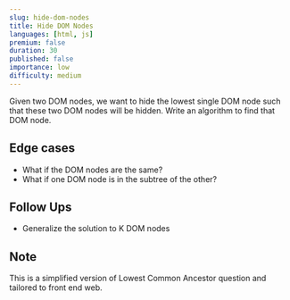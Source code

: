 ```yaml
---
slug: hide-dom-nodes
title: Hide DOM Nodes
languages: [html, js]
premium: false
duration: 30
published: false
importance: low
difficulty: medium
---
```


Given two DOM nodes, we want to hide the lowest single DOM node such that these two DOM nodes will be hidden. Write an algorithm to find that DOM node.

## Edge cases

- What if the DOM nodes are the same?
- What if one DOM node is in the subtree of the other?

## Follow Ups

- Generalize the solution to K DOM nodes

## Note

This is a simplified version of Lowest Common Ancestor question and tailored to front end web.
